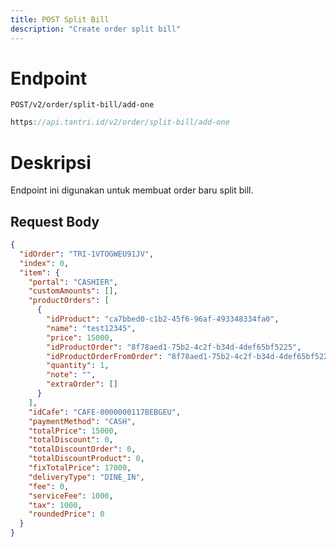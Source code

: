 ```yaml
---
title: POST Split Bill
description: "Create order split bill"
---
```


# Endpoint

`POST/v2/order/split-bill/add-one`

```ts
https://api.tantri.id/v2/order/split-bill/add-one
```

# Deskripsi

Endpoint ini digunakan untuk membuat order baru split bill.

## Request Body

```json
{
  "idOrder": "TRI-1VTOGWEU91JV",
  "index": 0,
  "item": {
    "portal": "CASHIER",
    "customAmounts": [],
    "productOrders": [
      {
        "idProduct": "ca7bbed0-c1b2-45f6-96af-493348334fa0",
        "name": "test12345",
        "price": 15000,
        "idProductOrder": "8f78aed1-75b2-4c2f-b34d-4def65bf5225",
        "idProductOrderFromOrder": "8f78aed1-75b2-4c2f-b34d-4def65bf5225",
        "quantity": 1,
        "note": "",
        "extraOrder": []
      }
    ],
    "idCafe": "CAFE-0000000117BEBGEU",
    "paymentMethod": "CASH",
    "totalPrice": 15000,
    "totalDiscount": 0,
    "totalDiscountOrder": 0,
    "totalDiscountProduct": 0,
    "fixTotalPrice": 17000,
    "deliveryType": "DINE_IN",
    "fee": 0,
    "serviceFee": 1000,
    "tax": 1000,
    "roundedPrice": 0
  }
}
```
